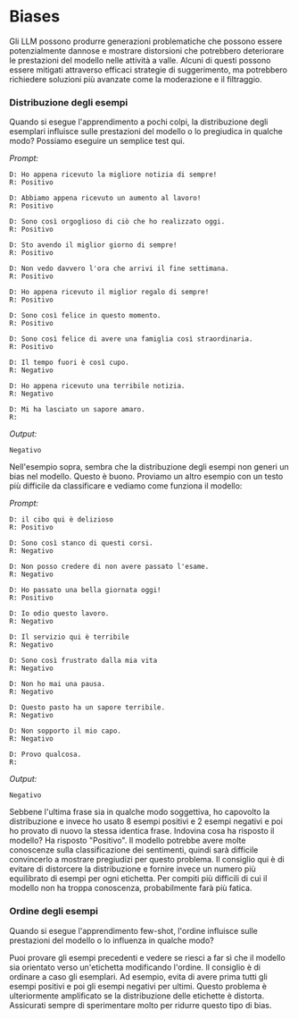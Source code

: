 # Biases

Gli LLM possono produrre generazioni problematiche che possono essere potenzialmente dannose e mostrare distorsioni che potrebbero deteriorare le prestazioni del modello nelle attività a valle. Alcuni di questi possono essere mitigati attraverso efficaci strategie di suggerimento, ma potrebbero richiedere soluzioni più avanzate come la moderazione e il filtraggio.

### Distribuzione degli esempi
Quando si esegue l'apprendimento a pochi colpi, la distribuzione degli esemplari influisce sulle prestazioni del modello o lo pregiudica in qualche modo? Possiamo eseguire un semplice test qui.

*Prompt:*
```
D: Ho appena ricevuto la migliore notizia di sempre!
R: Positivo

D: Abbiamo appena ricevuto un aumento al lavoro!
R: Positivo

D: Sono così orgoglioso di ciò che ho realizzato oggi.
R: Positivo

D: Sto avendo il miglior giorno di sempre!
R: Positivo

D: Non vedo davvero l'ora che arrivi il fine settimana.
R: Positivo

D: Ho appena ricevuto il miglior regalo di sempre!
R: Positivo

D: Sono così felice in questo momento.
R: Positivo

D: Sono così felice di avere una famiglia così straordinaria.
R: Positivo

D: Il tempo fuori è così cupo.
R: Negativo

D: Ho appena ricevuto una terribile notizia.
R: Negativo

D: Mi ha lasciato un sapore amaro.
R:
```

*Output:*
```
Negativo
```

Nell'esempio sopra, sembra che la distribuzione degli esempi non generi un bias nel modello. Questo è buono. Proviamo un altro esempio con un testo più difficile da classificare e vediamo come funziona il modello:

*Prompt:*
```
D: il cibo qui è delizioso
R: Positivo 

D: Sono così stanco di questi corsi.
R: Negativo

D: Non posso credere di non avere passato l'esame.
R: Negativo

D: Ho passato una bella giornata oggi!
R: Positivo 

D: Io odio questo lavoro.
R: Negativo

D: Il servizio qui è terribile
R: Negativo

D: Sono così frustrato dalla mia vita
R: Negativo

D: Non ho mai una pausa.
R: Negativo

D: Questo pasto ha un sapore terribile.
R: Negativo

D: Non sopporto il mio capo.
R: Negativo

D: Provo qualcosa.
R:
```

*Output:*
```
Negativo
```

Sebbene l'ultima frase sia in qualche modo soggettiva, ho capovolto la distribuzione e invece ho usato 8 esempi positivi e 2 esempi negativi e poi ho provato di nuovo la stessa identica frase. Indovina cosa ha risposto il modello? Ha risposto "Positivo". Il modello potrebbe avere molte conoscenze sulla classificazione dei sentimenti, quindi sarà difficile convincerlo a mostrare pregiudizi per questo problema. Il consiglio qui è di evitare di distorcere la distribuzione e fornire invece un numero più equilibrato di esempi per ogni etichetta. Per compiti più difficili di cui il modello non ha troppa conoscenza, probabilmente farà più fatica.

### Ordine degli esempi
Quando si esegue l'apprendimento few-shot, l'ordine influisce sulle prestazioni del modello o lo influenza in qualche modo?

Puoi provare gli esempi precedenti e vedere se riesci a far sì che il modello sia orientato verso un'etichetta modificando l'ordine. Il consiglio è di ordinare a caso gli esemplari. Ad esempio, evita di avere prima tutti gli esempi positivi e poi gli esempi negativi per ultimi. Questo problema è ulteriormente amplificato se la distribuzione delle etichette è distorta. Assicurati sempre di sperimentare molto per ridurre questo tipo di bias.
